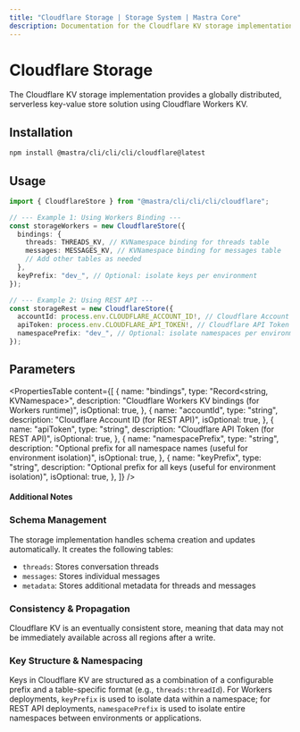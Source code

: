 ```yaml
---
title: "Cloudflare Storage | Storage System | Mastra Core"
description: Documentation for the Cloudflare KV storage implementation in Mastra.
---
```


# Cloudflare Storage

The Cloudflare KV storage implementation provides a globally distributed, serverless key-value store solution using Cloudflare Workers KV.

## Installation

```bash copy
npm install @mastra/cli/cli/cli/cloudflare@latest
```

## Usage

```typescript copy showLineNumbers
import { CloudflareStore } from "@mastra/cli/cli/cli/cloudflare";

// --- Example 1: Using Workers Binding ---
const storageWorkers = new CloudflareStore({
  bindings: {
    threads: THREADS_KV, // KVNamespace binding for threads table
    messages: MESSAGES_KV, // KVNamespace binding for messages table
    // Add other tables as needed
  },
  keyPrefix: "dev_", // Optional: isolate keys per environment
});

// --- Example 2: Using REST API ---
const storageRest = new CloudflareStore({
  accountId: process.env.CLOUDFLARE_ACCOUNT_ID!, // Cloudflare Account ID
  apiToken: process.env.CLOUDFLARE_API_TOKEN!, // Cloudflare API Token
  namespacePrefix: "dev_", // Optional: isolate namespaces per environment
});
```

## Parameters

<PropertiesTable
  content={[
    {
      name: "bindings",
      type: "Record<string, KVNamespace>",
      description: "Cloudflare Workers KV bindings (for Workers runtime)",
      isOptional: true,
    },
    {
      name: "accountId",
      type: "string",
      description: "Cloudflare Account ID (for REST API)",
      isOptional: true,
    },
    {
      name: "apiToken",
      type: "string",
      description: "Cloudflare API Token (for REST API)",
      isOptional: true,
    },
    {
      name: "namespacePrefix",
      type: "string",
      description:
        "Optional prefix for all namespace names (useful for environment isolation)",
      isOptional: true,
    },
    {
      name: "keyPrefix",
      type: "string",
      description:
        "Optional prefix for all keys (useful for environment isolation)",
      isOptional: true,
    },
  ]}
/>

#### Additional Notes

### Schema Management

The storage implementation handles schema creation and updates automatically. It creates the following tables:

- `threads`: Stores conversation threads
- `messages`: Stores individual messages
- `metadata`: Stores additional metadata for threads and messages

### Consistency & Propagation

Cloudflare KV is an eventually consistent store, meaning that data may not be immediately available across all regions after a write.

### Key Structure & Namespacing

Keys in Cloudflare KV are structured as a combination of a configurable prefix and a table-specific format (e.g., `threads:threadId`).
For Workers deployments, `keyPrefix` is used to isolate data within a namespace; for REST API deployments, `namespacePrefix` is used to isolate entire namespaces between environments or applications.
